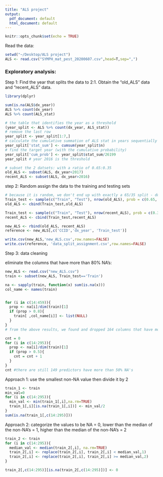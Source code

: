 ```yaml
---
title: "ALS project"
output:
  pdf_document: default
  html_document: default
---
```


```r
knitr::opts_chunk$set(echo = TRUE)
```

Read the data:
```r
setwd("~/Desktop/ALS project")
ALS <- read.csv("SYMPH_mat_pest_20200607.csv",head=T,sep=",")
```


### Exploratory analysis:

Step 1: Find the year that splits the data to 2:1. Obtain the "old_ALS" data and "recent_ALS" data.
```r
library(dplyr)

sum(is.na(ALS$dx_year))
ALS %>% count(dx_year)
ALS %>% count(ALS_stat)

# the table that identifies the year as a threshold
(year_split <- ALS %>% count(dx_year, ALS_stat))
# remove the last row
year_split <- year_split[1:7,]
# calculate the cumulative summation of ALS stat in years sequentially
year_split['stat_sum'] <- cumsum(year_split$n)
# find the target year (with the cumulative probability)
year_split['cum_prob'] <- year_split$stat_sum/26199 
year_split # year 2016 is the threshold

# subset the 2 datsets: with a ratio of 0.65:0.35
old_ALS <- subset(ALS, dx_year<2017) 
recent_ALS <- subset(ALS, dx_year>2016)
```


step 2: Random assign the data to the training and testing sets
```r
# because it is random, we don't end up with exactly a 65/35 split - do we need the proportions exact or do we want to sample according to those probabilities? 
Train_test <- sample(c("Train", "Test"), nrow(old_ALS), prob = c(0.65, 0.35), replace = TRUE)
old_ALS <- cbind(Train_test,old_ALS) 

Train_test <- sample(c("Train", "Test"), nrow(recent_ALS), prob = c(0.35, 0.65), replace = TRUE)
recent_ALS <- cbind(Train_test,recent_ALS)

new_ALS <- rbind(old_ALS, recent_ALS)
reference <- new_ALS[,c('CCID','dx_year', 'Train_test')]

write.csv(new_ALS,'new_ALS.csv',row.names=FALSE)
write.csv(reference, 'data_split_assignment.csv',row.names=FALSE)
```

Step 3: data cleaning

eliminate the columns that have more than 80% NA's:
```r
new_ALS <- read.csv("new_ALS.csv")
train <- subset(new_ALS, Train_test=='Train') 

na <- sapply(train, function(x) sum(is.na(x)))
col_name <- names(train)


for (i in c(14:459)){
  prop <- na[i]/dim(train)[1]
  if (prop > 0.8){
    train[ ,col_name[i]] <- list(NULL)
  }
}
# from the above results, we found and dropped 164 columns that have more than 80% NA's.

cnt = 0
for (i in c(14:295)){
  prop <- na[i]/dim(train)[1]
  if (prop > 0.5){
    cnt = cnt + 1
  }
}
cnt #there are still 149 predictors have more than 50% NA's 
```


Approach 1: use the smallest non-NA value then divide it by 2
```r
train_1 <- train
min_val=0
for (i in c(14:295)){
  min_val <- min(train_1[,i],na.rm=TRUE) 
  train_1[,i][is.na(train_1[,i])] <- min_val/2
}
sum(is.na(train_1[,c(14:295)]))
```

Approach 2: categorize the values to be NA = 0, lower than the median of the non-NA's = 1, higher than the median of the non-NA's = 2
```r
train_2 <- train
for (i in c(14:295)){
  median_val <- median(train_2[,i], na.rm=TRUE)
  train_2[,i] <- replace(train_2[,i], train_2[,i] < median_val,1)
  train_2[,i] <- replace(train_2[,i], train_2[,i] >= median_val,2)
}

train_2[,c(14:295)][is.na(train_2[,c(14:295)])] <- 0
```
